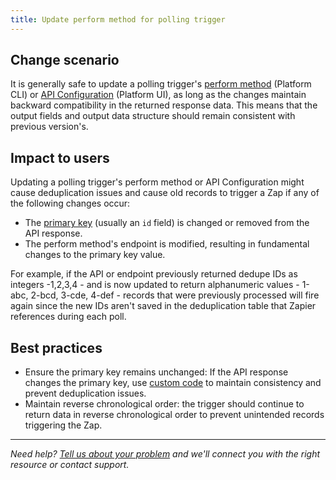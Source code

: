 ```yaml
---
title: Update perform method for polling trigger
---
```

## Change scenario

It is generally safe to update a polling trigger's [perform method](https://github.com/zapier/zapier-platform/blob/main/packages/schema/docs/build/schema.md#basicpollingoperationschema) (Platform CLI) or [API Configuration](/platform/build/polling-trigger) (Platform UI), as long as the changes maintain backward compatibility in the returned response data. This means that the output fields and output data structure should remain consistent with previous version's.

## Impact to users

Updating a polling trigger's perform method or API Configuration might cause deduplication issues and cause old records to trigger a Zap if any of the following changes occur:

*   The [primary key](/platform/build/deduplication) (usually an `id` field) is changed or removed from the API response.
*   The perform method's endpoint is modified, resulting in fundamental changes to the primary key value.

For example, if the API or endpoint previously returned dedupe IDs as integers -1,2,3,4 - and is now updated to return alphanumeric values - 1-abc, 2-bcd, 3-cde, 4-def - records that were previously processed will fire again since the new IDs aren't saved in the deduplication table that Zapier references during each poll.

## Best practices

*   Ensure the primary key remains unchanged: If the API response changes the primary key, use [custom code](/platform/build/deduplication#custom-primary-keys) to maintain consistency and prevent deduplication issues.
*   Maintain reverse chronological order: the trigger should continue to return data in reverse chronological order to prevent unintended records triggering the Zap.

- - -

_Need help? [Tell us about your problem](https://developer.zapier.com/contact) and we'll connect you with the right resource or contact support._
